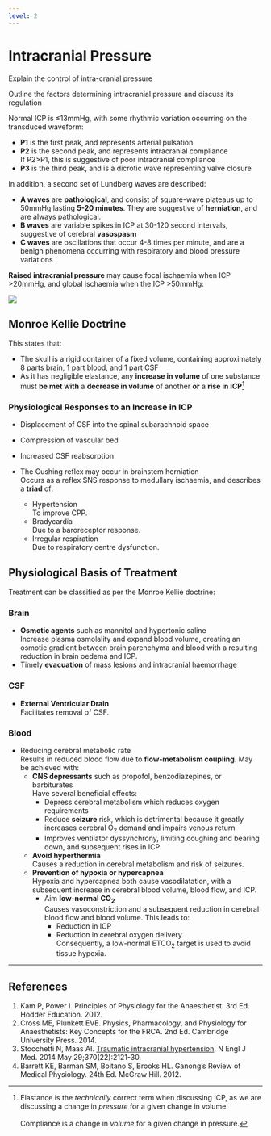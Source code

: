 ```yaml
---
level: 2
---
```


# Intracranial Pressure

:::CICM
Explain the control of intra-cranial pressure
:::

:::ANZCA
Outline the factors determining intracranial pressure and discuss its regulation
:::

Normal ICP is ≤13mmHg, with some rhythmic variation occurring on the transduced waveform:

* **P1** is the first peak, and represents arterial pulsation
* **P2** is the second peak, and represents intracranial compliance\
If P2>P1, this is suggestive of poor intracranial compliance
* **P3** is the third peak, and is a dicrotic wave representing valve closure

In addition, a second set of Lundberg waves are described:

* **A waves** are **pathological**, and consist of square-wave plateaus up to 50mmHg lasting **5-20 minutes**. They are suggestive of **herniation**, and are always pathological.
* **B waves** are variable spikes in ICP at 30-120 second intervals, suggestive of cerebral **vasospasm**
* **C waves** are oscillations that occur 4-8 times per minute, and are a benign phenomena occurring with respiratory and blood pressure variations

**Raised intracranial pressure** may cause focal ischaemia when ICP >20mmHg, and global ischaemia when the ICP >50mmHg:

<img src="resources/monroe-kellie.svg">


## Monroe Kellie Doctrine

This states that:

* The skull is a rigid container of a fixed volume, containing approximately 8 parts brain, 1 part blood, and 1 part CSF
* As it has negligible elastance, any **increase in volume** of one substance must **be met with** a **decrease in volume** of another **or** a **rise in ICP**^[Elastance is the *technically* correct term when discussing ICP, as we are discussing a change in *pressure* for a given change in volume.\
\
Compliance is a change in *volume* for a given change in pressure.]


### Physiological Responses to an Increase in ICP

* Displacement of CSF into the spinal subarachnoid space
* Compression of vascular bed
* Increased CSF reabsorption


* The Cushing reflex may occur in brainstem herniation\
Occurs as a reflex SNS response to medullary ischaemia, and describes a **triad** of:
	* Hypertension\
	To improve CPP.
 	* Bradycardia\
 	Due to a baroreceptor response.
 	* Irregular respiration\
 	Due to respiratory centre dysfunction.


## Physiological Basis of Treatment

Treatment can be classified as per the Monroe Kellie doctrine:

### Brain

* **Osmotic agents** such as mannitol and hypertonic saline\
Increase plasma osmolality and expand blood volume, creating an osmotic gradient between brain parenchyma and blood with a resulting reduction in brain oedema and ICP.
* Timely **evacuation** of mass lesions and intracranial haemorrhage

### CSF

* **External Ventricular Drain**\
Facilitates removal of CSF.

### Blood

* Reducing cerebral metabolic rate\
Results in reduced blood flow due to **flow-metabolism coupling**. May be achieved with:
    * **CNS depressants** such as propofol, benzodiazepines, or barbiturates\
    Have several beneficial effects:
        * Depress cerebral metabolism which reduces oxygen requirements
        * Reduce **seizure** risk, which is detrimental because it greatly increases cerebral O~2~ demand and impairs venous return
        * Improves ventilator dyssynchrony, limiting coughing and bearing down, and subsequent rises in ICP
    * **Avoid hyperthermia**\
    Causes a reduction in cerebral metabolism and risk of seizures. 
    * **Prevention of hypoxia or hypercapnea**\
    Hypoxia and hypercapnea both cause vasodilatation, with a subsequent increase in cerebral blood volume, blood flow, and ICP.
        * Aim **low-normal CO~2~**\
        Causes vasoconstriction and a subsequent reduction in cerebral blood flow and blood volume. This leads to:
            * Reduction in ICP
            * Reduction in cerebral oxygen delivery\
            Consequently, a low-normal ETCO~2~ target is used to avoid tissue hypoxia.

---

## References

1. Kam P, Power I. Principles of Physiology for the Anaesthetist. 3rd Ed. Hodder Education. 2012.
2. Cross ME, Plunkett EVE. Physics, Pharmacology, and Physiology for Anaesthetists: Key Concepts for the FRCA. 2nd Ed. Cambridge University Press. 2014.
3. Stocchetti N, Maas AI. [Traumatic intracranial hypertension](http://www.nejm.org/doi/full/10.1056/NEJMra1208708). N Engl J Med. 2014
May 29;370(22):2121-30. 
4. Barrett KE, Barman SM, Boitano S, Brooks HL. Ganong's Review of Medical Physiology. 24th Ed. McGraw Hill. 2012.
